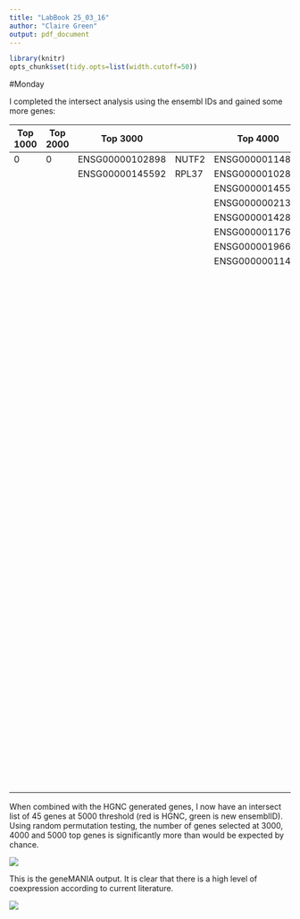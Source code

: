 ```yaml
---
title: "LabBook 25_03_16"
author: "Claire Green"
output: pdf_document
---
```


```r
library(knitr)
opts_chunk$set(tidy.opts=list(width.cutoff=50))
```

#Monday

I completed the intersect analysis using the ensembl IDs and gained some more genes:

| Top 1000 | Top 2000 | Top 3000        |       | Top 4000        |         | Top 5000        |          |
|---|---|---------------|-----|---------------|-------|---------------|--------|
| 0        | 0        | ENSG00000102898 | NUTF2 | ENSG00000114857 | NKTR    | ENSG00000011465 | DCN      |
|          |          | ENSG00000145592 | RPL37 | ENSG00000102898 | NUTF2   | ENSG00000021300 | PLEKHB1  |
|          |          |                 |       | ENSG00000145592 | RPL37   | ENSG00000025800 | KPNA6    |
|          |          |                 |       | ENSG00000021300 | PLEKHB1 | ENSG00000051825 | MPHOSPH9 |
|          |          |                 |       | ENSG00000142864 | SERBP1  | ENSG00000072110 | ACTN1    |
|          |          |                 |       | ENSG00000117632 | STMN1   | ENSG00000072121 | ZFYVE26  |
|          |          |                 |       | ENSG00000196628 | TCF4    | ENSG00000101384 | JAG1     |
|          |          |                 |       | ENSG00000011465 | DCN     | ENSG00000101439 | CST3     |
|          |          |                 |       |                 |         | ENSG00000102898 | NUTF2    |
|          |          |                 |       |                 |         | ENSG00000104695 | PPP2CB   |
|          |          |                 |       |                 |         | ENSG00000105711 | SCN1B    |
|          |          |                 |       |                 |         | ENSG00000113140 | SPARC    |
|          |          |                 |       |                 |         | ENSG00000113575 | PPP2CA   |
|          |          |                 |       |                 |         | ENSG00000114857 | NKTR     |
|          |          |                 |       |                 |         | ENSG00000115524 | SF3B1    |
|          |          |                 |       |                 |         | ENSG00000115685 | PPP1R7   |
|          |          |                 |       |                 |         | ENSG00000117360 | PRPF3    |
|          |          |                 |       |                 |         | ENSG00000117632 | STMN1    |
|          |          |                 |       |                 |         | ENSG00000119950 | MXI1     |
|          |          |                 |       |                 |         | ENSG00000120948 | TARDBP   |
|          |          |                 |       |                 |         | ENSG00000128016 | ZFP36    |
|          |          |                 |       |                 |         | ENSG00000132549 | VPS13B   |
|          |          |                 |       |                 |         | ENSG00000135046 | ANXA1    |
|          |          |                 |       |                 |         | ENSG00000140937 | CDH11    |
|          |          |                 |       |                 |         | ENSG00000141542 | RAB40B   |
|          |          |                 |       |                 |         | ENSG00000142864 | SERBP1   |
|          |          |                 |       |                 |         | ENSG00000143162 | CREG1    |
|          |          |                 |       |                 |         | ENSG00000143442 | POGZ     |
|          |          |                 |       |                 |         | ENSG00000145592 | RPL37    |
|          |          |                 |       |                 |         | ENSG00000146729 | GBAS     |
|          |          |                 |       |                 |         | ENSG00000152952 | PLOD2    |
|          |          |                 |       |                 |         | ENSG00000159176 | CSRP1    |
|          |          |                 |       |                 |         | ENSG00000163629 | PTPN13   |
|          |          |                 |       |                 |         | ENSG00000167770 | OTUB1    |
|          |          |                 |       |                 |         | ENSG00000168653 | NDUFS5   |
|          |          |                 |       |                 |         | ENSG00000171634 | BPTF     |
|          |          |                 |       |                 |         | ENSG00000177853 | ZNF518A  |
|          |          |                 |       |                 |         | ENSG00000178695 | KCTD12   |
|          |          |                 |       |                 |         | ENSG00000182492 | BGN      |
|          |          |                 |       |                 |         | ENSG00000182899 | RPL35A   |
|          |          |                 |       |                 |         | ENSG00000188229 | TUBB4B   |
|          |          |                 |       |                 |         | ENSG00000196628 | TCF4     |
|          |          |                 |       |                 |         | ENSG00000214413 | BBIP1    |
|          |          |                 |       |                 |         | ENSG00000253352 | TUG1     |


\newpage

When combined with the HGNC generated genes, I now have an intersect list of 45 genes at 5000 threshold (red is HGNC, green is new ensemblID). Using random permutation testing, the number of genes selected at 3000, 4000 and 5000 top genes is significantly more than would be expected by chance. 

![](/Users/clairegreen/Documents/PhD/TDP-43/TDP-43_Code/Results/GeneExpression/Screen Shot 2016-03-21 at 11.47.05.png)

This is the geneMANIA output. It is clear that there is a high level of coexpression according to current literature.

![](/Users/clairegreen/Documents/PhD/TDP-43/TDP-43_Code/Results/GeneExpression/Screen Shot 2016-03-21 at 11.27.43.png)

